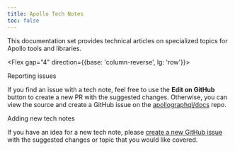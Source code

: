 ```yaml
---
title: Apollo Tech Notes
toc: false
---
```



This documentation set provides technical articles on specialized topics for Apollo tools and libraries.

<Flex gap="4" direction={{base: 'column-reverse', lg: 'row'}}>
<Box flex={2}>

<Box>
  <AllNotes />
</Box>

</Box>
<Box flex={1}>

<RecentlyAddedNotes />
<RecentlyUpdatedNotes />

<Heading mt={8} mb={2} size="md">
  Reporting issues
</Heading>

If you find an issue with a tech note, feel free to use the **Edit on GitHub** button to create a new PR with the suggested changes. Otherwise, you can view the source and create a GitHub issue on the [apollographql/docs](https://github.com/apollographql/docs) repo.

<Heading mt={8} mb={2} size="md">
  Adding new tech notes
</Heading>

If you have an idea for a new tech note, please [create a new GitHub issue](https://github.com/apollographql/docs/issues) with the suggested changes or topic that you would like covered.

</Box>
</Flex>
